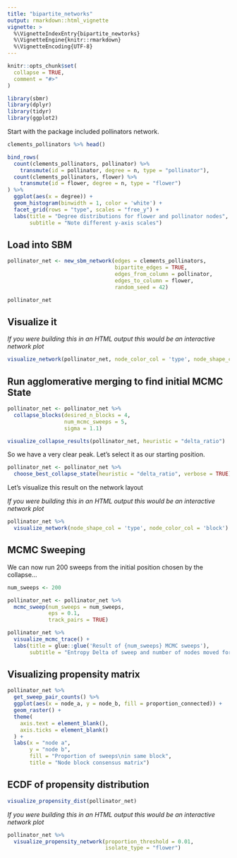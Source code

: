 ```yaml
---
title: "bipartite_networks"
output: rmarkdown::html_vignette
vignette: >
  %\VignetteIndexEntry{bipartite_newtorks}
  %\VignetteEngine{knitr::rmarkdown}
  %\VignetteEncoding{UTF-8}
---
```


```r
knitr::opts_chunk$set(
  collapse = TRUE,
  comment = "#>"
)
```

```r
library(sbmr)
library(dplyr)
library(tidyr)
library(ggplot2)
```


Start with the package included pollinators network.

```r
clements_pollinators %>% head()

bind_rows(
  count(clements_pollinators, pollinator) %>% 
    transmute(id = pollinator, degree = n, type = "pollinator"),
  count(clements_pollinators, flower) %>% 
    transmute(id = flower, degree = n, type = "flower")
) %>% 
  ggplot(aes(x = degree)) +
  geom_histogram(binwidth = 1, color = 'white') +
  facet_grid(rows = "type", scales = "free_y") +
  labs(title = "Degree distributions for flower and pollinator nodes",
       subtitle = "Note different y-axis scales")
```

## Load into SBM

```r
pollinator_net <- new_sbm_network(edges = clements_pollinators,
                                  bipartite_edges = TRUE,
                                  edges_from_column = pollinator,
                                  edges_to_column = flower,
                                  random_seed = 42)

pollinator_net
```

## Visualize it

_If you were building this in an HTML output this would be an interactive network plot_

```r
visualize_network(pollinator_net, node_color_col = 'type', node_shape_col = 'none')
```



## Run agglomerative merging to find initial MCMC State

```r
pollinator_net <- pollinator_net %>% 
  collapse_blocks(desired_n_blocks = 4,
                  num_mcmc_sweeps = 5,
                  sigma = 1.1)
```


```r
visualize_collapse_results(pollinator_net, heuristic = "delta_ratio")
```
So we have a very clear peak. Let's select it as our starting position. 

```r
pollinator_net <- pollinator_net %>% 
  choose_best_collapse_state(heuristic = "delta_ratio", verbose = TRUE)
```


Let's visualize this result on the network layout

_If you were building this in an HTML output this would be an interactive network plot_


```r
pollinator_net %>% 
  visualize_network(node_shape_col = 'type', node_color_col = 'block')
```

## MCMC Sweeping

We can now run 200 sweeps from the initial position chosen by the collapse...

```r
num_sweeps <- 200

pollinator_net <- pollinator_net %>%
  mcmc_sweep(num_sweeps = num_sweeps, 
             eps = 0.1, 
             track_pairs = TRUE)

pollinator_net %>% 
  visualize_mcmc_trace() +
  labs(title = glue::glue('Result of {num_sweeps} MCMC sweeps'),
       subtitle = "Entropy Delta of sweep and number of nodes moved for sweep")
```


## Visualizing propensity matrix

```r
pollinator_net %>% 
  get_sweep_pair_counts() %>% 
  ggplot(aes(x = node_a, y = node_b, fill = proportion_connected)) +
  geom_raster() +
  theme(
    axis.text = element_blank(),
    axis.ticks = element_blank()
  ) +
  labs(x = "node a", 
       y = "node b",
       fill = "Proportion of sweeps\nin same block",
       title = "Node block consensus matrix")
```

## ECDF of propensity distribution

```r
visualize_propensity_dist(pollinator_net)
```

_If you were building this in an HTML output this would be an interactive network plot_

```r
pollinator_net %>% 
  visualize_propensity_network(proportion_threshold = 0.01, 
                               isolate_type = "flower")
```




